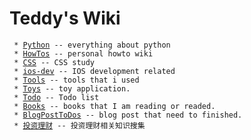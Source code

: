 = Teddy's Wiki =
  * [[Python]] -- everything about python
  * [[HowTos]] -- personal howto wiki
  * [[CSS]] -- CSS study
  * [[ios-dev]] -- IOS development related
  * [[Tools]] -- tools that i used
  * [[Toys]] -- toy application.
  * [[Todo]] -- Todo list
  * [[Books]] -- books that I am reading or readed.
  * [[BlogPostToDos]] -- blog post that need to finished.
  * [[投资理财]] -- 投资理财相关知识搜集
